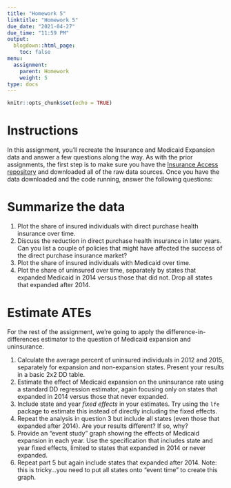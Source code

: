 ```yaml
---
title: "Homework 5"
linktitle: "Homework 5"
due_date: "2021-04-27"
due_time: "11:59 PM"
output:
  blogdown::html_page:
    toc: false
menu:
  assignment:
    parent: Homework
    weight: 5
type: docs
---
```


```r
knitr::opts_chunk$set(echo = TRUE)

```

# Instructions
In this assignment, you'll recreate the Insurance and Medicaid Expansion data and answer a few questions along the way. As with the prior assignments, the first step is to make sure you have the [Insurance Access repository](https://github.com/imccart/Insurance-Access) and downloaded all of the raw data sources. Once you have the data downloaded and the code running, answer the following questions:

# Summarize the data
1. Plot the share of insured individuals with direct purchase health insurance over time.
2. Discuss the reduction in direct purchase health insurance in later years. Can you list a couple of policies that might have affected the success of the direct purchase insurance market?
3. Plot the share of insured individuals with Medicaid over time.
4. Plot the share of uninsured over time, separately by states that expanded Medicaid in 2014 versus those that did not. Drop all states that expanded after 2014.


# Estimate ATEs
For the rest of the assignment, we're going to apply the difference-in-differences estimator to the question of Medicaid expansion and uninsurance.

1. Calculate the average percent of uninsured individuals in 2012 and 2015, separately for expansion and non-expansion states. Present your results in a basic 2x2 DD table.
2. Estimate the effect of Medicaid expansion on the uninsurance rate using a standard DD regression estimator, again focusing only on states that expanded in 2014 versus those that never expanded.
3. Include state and year *fixed effects* in your estimates. Try using the `lfe` package to estimate this instead of directly including the fixed effects.
4. Repeat the analysis in question 3 but include all states (even those that expanded after 2014). Are your results different? If so, why?
5. Provide an "event study" graph showing the effects of Medicaid expansion in each year. Use the specification that includes state and year fixed effects, limited to states that expanded in 2014 or never expanded.
6. Repeat part 5 but again include states that expanded after 2014. Note: this is tricky...you need to put all states onto "event time" to create this graph.
